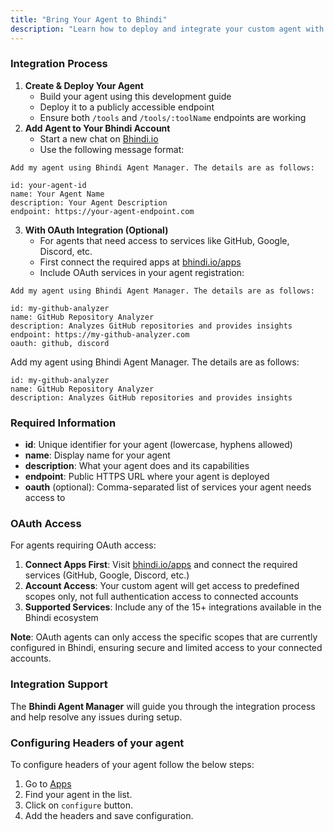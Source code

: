 ```yaml
---
title: "Bring Your Agent to Bhindi"
description: "Learn how to deploy and integrate your custom agent with Bhindi Platform"
---
```


### Integration Process

1. **Create & Deploy Your Agent**
   - Build your agent using this development guide
   - Deploy it to a publicly accessible endpoint
   - Ensure both `/tools` and `/tools/:toolName` endpoints are working
2. **Add Agent to Your Bhindi Account**
   - Start a new chat on [Bhindi.io](https://bhindi.io)
   - Use the following message format:

```
Add my agent using Bhindi Agent Manager. The details are as follows:

id: your-agent-id
name: Your Agent Name
description: Your Agent Description
endpoint: https://your-agent-endpoint.com
```

3. **With OAuth Integration (Optional)**
   - For agents that need access to services like GitHub, Google, Discord, etc.
   - First connect the required apps at [bhindi.io/apps](https://bhindi.io/apps)
   - Include OAuth services in your agent registration:

```
Add my agent using Bhindi Agent Manager. The details are as follows:

id: my-github-analyzer
name: GitHub Repository Analyzer
description: Analyzes GitHub repositories and provides insights
endpoint: https://my-github-analyzer.com
oauth: github, discord
```


Add my agent using Bhindi Agent Manager. The details are as follows:

```
id: my-github-analyzer
name: GitHub Repository Analyzer
description: Analyzes GitHub repositories and provides insights
```
### Required Information

- **id**: Unique identifier for your agent (lowercase, hyphens allowed)
- **name**: Display name for your agent
- **description**: What your agent does and its capabilities
- **endpoint**: Public HTTPS URL where your agent is deployed
- **oauth** (optional): Comma-separated list of services your agent needs access to

### OAuth Access

For agents requiring OAuth access:

1. **Connect Apps First**: Visit [bhindi.io/apps](https://bhindi.io/apps) and connect the required services (GitHub, Google, Discord, etc.)
2. **Account Access**: Your custom agent will get access to predefined scopes only, not full authentication access to connected accounts
3. **Supported Services**: Include any of the 15+ integrations available in the Bhindi ecosystem

**Note**: OAuth agents can only access the specific scopes that are currently configured in Bhindi, ensuring secure and limited access to your connected accounts.

### Integration Support

The **Bhindi Agent Manager** will guide you through the integration process and help resolve any issues during setup.

### Configuring Headers of your agent

To configure headers of your agent follow the below steps:

1. Go to [Apps](https://bhindi.io/apps)
2. Find your agent in the list.
3. Click on `configure` button.
4. Add the headers and save configuration.


